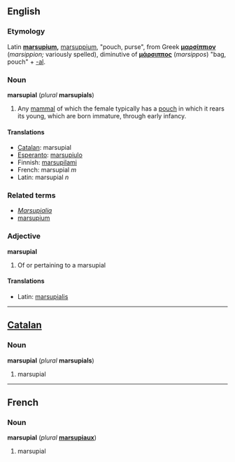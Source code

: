 ==English==
===Etymology===
Latin '''[[marsupium]],''' [[marsuppium]], "pouch, purse", from Greek '''[[μαρσίππιον]]''' (''marsippion;'' variously spelled), diminutive of '''[[μάρσιππος]]''' (''marsippos'') "bag, pouch" + [[-al]].

===Noun===
'''marsupial''' (''plural'' '''marsupials''')

#Any [[mammal]] of which the female typically has a [[pouch]] in which it rears its young, which are born immature, through early infancy.

====Translations====
*[[Catalan]]: marsupial
*[[Esperanto]]: [[marsupiulo]]
*Finnish: [[marsupilami]]
*French: marsupial ''m''
*Latin: marsupial ''n''

===Related terms===
*''[[Marsupialia]]''
*[[marsupium]]

===Adjective===
'''marsupial'''
# Of or pertaining to a marsupial

====Translations====
*Latin: [[marsupialis]]

----
==[[Catalan]]==
===Noun===
'''marsupial''' (''plural'' '''marsupials''')

#marsupial

----
==French==
===Noun===
'''marsupial''' (''plural'' '''[[marsupiaux]]''')

#marsupial